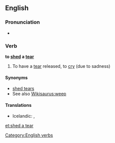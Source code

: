 ==English==

===Pronunciation===
* {{IPA|/ˈʃɛdəˈtɪə/}}

===Verb===
'''to [[shed]] a [[tear]]'''

# {{idiom}} To have a [[tear]] released, to [[cry]] (due to sadness)

====Synonyms====
* [[shed tears]]
* See also [[Wikisaurus:weep]]

====Translations====
{{trans-top|to cry}}
* Icelandic: {{t-|is|fella tár}}, {{t+|is|tárast}}
{{trans-mid}}
{{trans-bottom}}

[[Category:English verbs]]

[[et:shed a tear]]